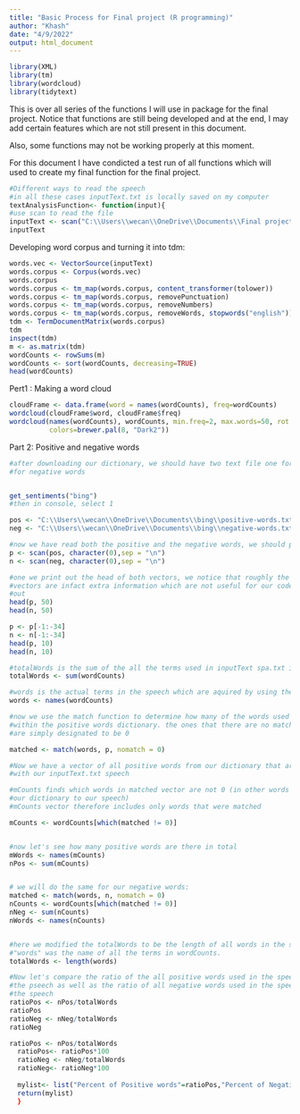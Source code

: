 ---
title: "Basic Process for Final project (R programming)"
author: "Khash"
date: "4/9/2022"
output: html_document
---

```{r setup,  message = FALSE}
library(XML)
library(tm)
library(wordcloud)
library(tidytext)
```


This is over all series of the functions I will use in package for the final project. Notice that functions are still being developed and at the end, I may add certain features which are not still present in this document.

Also, some functions may not be working properly at this moment.

For this document I have condicted a test run of all functions which will used to create my final function for the final project.
```{r cars}

#Different ways to read the speech 
#in all these cases inputText.txt is locally saved on my computer
textAnalysisFunction<- function(input){
#use scan to read the file
inputText <- scan("C:\\Users\\wecan\\OneDrive\\Documents\\Final project for R ( text analysis)\\sampleone.txt", character(0),sep = ".")
inputText
```

Developing word corpus and turning it into tdm:
```{r}

words.vec <- VectorSource(inputText)
words.corpus <- Corpus(words.vec)
words.corpus
words.corpus <- tm_map(words.corpus, content_transformer(tolower))
words.corpus <- tm_map(words.corpus, removePunctuation)
words.corpus <- tm_map(words.corpus, removeNumbers)
words.corpus <- tm_map(words.corpus, removeWords, stopwords("english"))
tdm <- TermDocumentMatrix(words.corpus)
tdm
inspect(tdm)
m <- as.matrix(tdm)
wordCounts <- rowSums(m)
wordCounts <- sort(wordCounts, decreasing=TRUE)
head(wordCounts)
```

Pert1 : Making a word cloud 

```{r}

cloudFrame <- data.frame(word = names(wordCounts), freq=wordCounts)
wordcloud(cloudFrame$word, cloudFrame$freq)
wordcloud(names(wordCounts), wordCounts, min.freq=2, max.words=50, rot.per=0.35, 
          colors=brewer.pal(8, "Dark2"))

```

Part 2: Positive and negative words 

```{r}
#after downloading our dictionary, we should have two text file one for positive words and the other 
#for negative words


get_sentiments("bing")
#then in console, select 1

pos <- "C:\\Users\\wecan\\OneDrive\\Documents\\bing\\positive-words.txt"
neg <- "C:\\Users\\wecan\\OneDrive\\Documents\\bing\\negative-words.txt"

#now we have read both the positive and the negative words, we should put them in vectors
p <- scan(pos, character(0),sep = "\n")
n <- scan(neg, character(0),sep = "\n")

#one we print out the head of both vectors, we notice that roughly the first 30 elements of our 
#vectors are infact extra information which are not useful for our code, we are just going to take them
#out
head(p, 50)
head(n, 50)

p <- p[-1:-34]
n <- n[-1:-34]
head(p, 10)
head(n, 10)

#totalWords is the sum of the all the terms used in inputText spa.txt in the order of their frequency
totalWords <- sum(wordCounts)

#words is the actual terms in the speech which are aquired by using the names function
words <- names(wordCounts)

#now we use the match function to determine how many of the words used in inputText.txt are are found
#within the positive words dictionary. the ones that there are no match for (nuetral words for instance)
#are simply designated to be 0

matched <- match(words, p, nomatch = 0) 

#Now we have a vector of all positive words from our dictionary that are matched with positive words
#with our inputText.txt speech

#mCounts finds which words in matched vector are not 0 (in other words which words were matched from 
#our dictionary to our speech)
#mCounts vector therefore includes only words that were matched

mCounts <- wordCounts[which(matched != 0)]


#now let's see how many positive words are there in total
mWords <- names(mCounts)
nPos <- sum(mCounts)


# we will do the same for our negative words:
matched <- match(words, n, nomatch = 0)
nCounts <- wordCounts[which(matched != 0)]
nNeg <- sum(nCounts)
nWords <- names(nCounts)


#here we modified the totalWords to be the length of all words in the speech
#"words" was the name of all the terms in wordCounts.
totalWords <- length(words)

#Now let's compare the ratio of the all positive words used in the speech against all the words in
#the pseech as well as the ratio of all negative words used in the speech against all the words in 
#the speech
ratioPos <- nPos/totalWords
ratioPos
ratioNeg <- nNeg/totalWords
ratioNeg

ratioPos <- nPos/totalWords
  ratioPos<- ratioPos*100
  ratioNeg <- nNeg/totalWords
  ratioNeg<- ratioNeg*100
  
  mylist<- list("Percent of Positive words"=ratioPos,"Percent of Negative words"=ratioNeg,"Black and White Word-Cloud"=couldbw,"Colorful Word-Cloud"=couldColor)
  return(mylist)
  }
``` 

